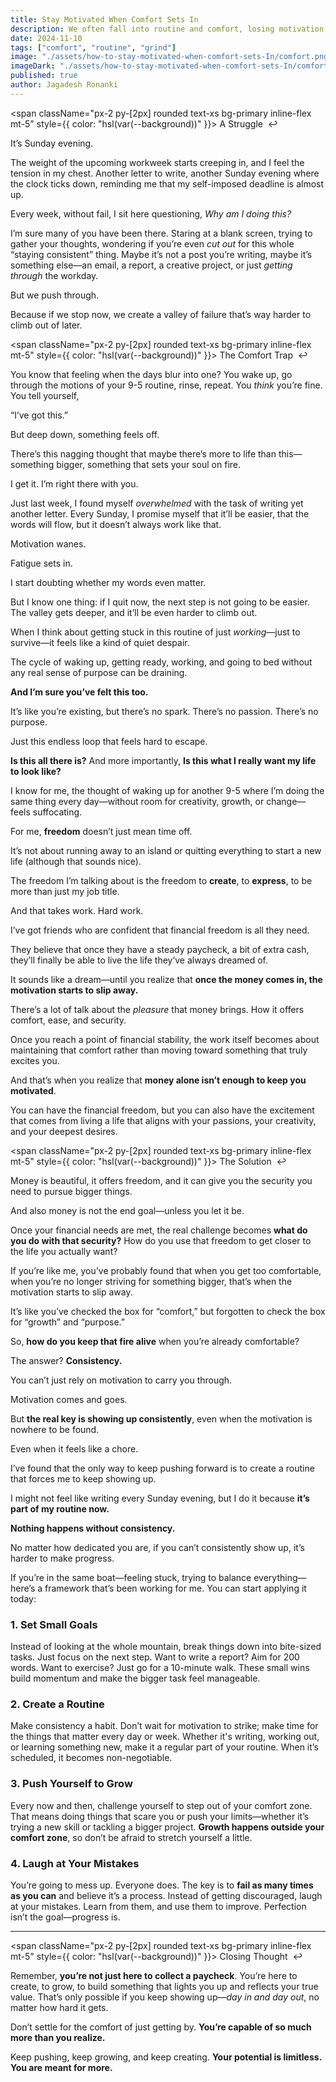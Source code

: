 ```yaml
---
title: Stay Motivated When Comfort Sets In
description: We often fall into routine and comfort, losing motivation. Explore to help yourself reignite growth and purpose. 
date: 2024-11-10
tags: ["comfort", "routine", "grind"]
image: "./assets/how-to-stay-motivated-when-comfort-sets-In/comfort.png"
imageDark: "./assets/how-to-stay-motivated-when-comfort-sets-In/comfort-dark.png"
published: true
author: Jagadesh Ronanki
---
```


<span className="px-2 py-[2px] rounded text-xs bg-primary inline-flex mt-5" style={{ color: "hsl(var(--background))" }}>
A Struggle&nbsp;&nbsp;↩
</span>

It’s Sunday evening.

The weight of the upcoming workweek starts creeping in, and I feel the tension in my chest. Another letter to write, another Sunday evening where the clock ticks down, reminding me that my self-imposed deadline is almost up.

Every week, without fail, I sit here questioning, *Why am I doing this?*

I’m sure many of you have been there. Staring at a blank screen, trying to gather your thoughts, wondering if you’re even *cut out* for this whole “staying consistent” thing. Maybe it’s not a post you’re writing, maybe it’s something else—an email, a report, a creative project, or just *getting through* the workday.

But we push through.

Because if we stop now, we create a valley of failure that’s way harder to climb out of later.

<span className="px-2 py-[2px] rounded text-xs bg-primary inline-flex mt-5" style={{ color: "hsl(var(--background))" }}>
The Comfort Trap&nbsp;&nbsp;↩
</span>

You know that feeling when the days blur into one? You wake up, go through the motions of your 9-5 routine, rinse, repeat. You *think* you’re fine. You tell yourself,

“I’ve got this.”

But deep down, something feels off.

There’s this nagging thought that maybe there’s more to life than this—something bigger, something that sets your soul on fire.

I get it. I’m right there with you.

Just last week, I found myself *overwhelmed* with the task of writing yet another letter. Every Sunday, I promise myself that it’ll be easier, that the words will flow, but it doesn’t always work like that.

Motivation wanes.

Fatigue sets in.

I start doubting whether my words even matter.

But I know one thing: if I quit now, the next step is not going to be easier. The valley gets deeper, and it’ll be even harder to climb out.

When I think about getting stuck in this routine of just *working*—just to survive—it feels like a kind of quiet despair. 

The cycle of waking up, getting ready, working, and going to bed without any real sense of purpose can be draining. 

**And I’m sure you’ve felt this too.**

It’s like you’re existing, but there’s no spark. There’s no passion. There’s no purpose.

Just this endless loop that feels hard to escape.

**Is this all there is?** And more importantly, **Is this what I really want my life to look like?**

I know for me, the thought of waking up for another 9-5 where I’m doing the same thing every day—without room for creativity, growth, or change—feels suffocating.

For me, **freedom** doesn’t just mean time off. 

It’s not about running away to an island or quitting everything to start a new life (although that sounds nice).

The freedom I’m talking about is the freedom to **create**, to **express**, to be more than just my job title.

And that takes work. Hard work.

I’ve got friends who are confident that financial freedom is all they need. 

They believe that once they have a steady paycheck, a bit of extra cash, they’ll finally be able to live the life they’ve always dreamed of. 

It sounds like a dream—until you realize that **once the money comes in, the motivation starts to slip away.**

There’s a lot of talk about the *pleasure* that money brings. How it offers comfort, ease, and security. 

Once you reach a point of financial stability, the work itself becomes about maintaining that comfort rather than moving toward something that truly excites you. 

And that’s when you realize that **money alone isn’t enough to keep you motivated**.

You can have the financial freedom, but you can also have the excitement that comes from living a life that aligns with your passions, your creativity, and your deepest desires.

<span className="px-2 py-[2px] rounded text-xs bg-primary inline-flex mt-5" style={{ color: "hsl(var(--background))" }}>
The Solution&nbsp;&nbsp;↩
</span>

Money is beautiful, it offers freedom, and it can give you the security you need to pursue bigger things. 

And also money is not the end goal—unless you let it be.

Once your financial needs are met, the real challenge becomes **what do you do with that security?** How do you use that freedom to get closer to the life you actually want?

If you’re like me, you’ve probably found that when you get too comfortable, when you’re no longer striving for something bigger, that’s when the motivation starts to slip away.

It’s like you’ve checked the box for “comfort,” but forgotten to check the box for “growth” and “purpose.”

So, **how do you keep that fire alive** when you’re already comfortable?

The answer? **Consistency.**

You can’t just rely on motivation to carry you through. 

Motivation comes and goes. 

But **the real key is showing up consistently**, even when the motivation is nowhere to be found. 

Even when it feels like a chore.

I’ve found that the only way to keep pushing forward is to create a routine that forces me to keep showing up. 

I might not feel like writing every Sunday evening, but I do it because **it’s part of my routine now.**

**Nothing happens without consistency.** 

No matter how dedicated you are, if you can’t consistently show up, it’s harder to make progress.

If you’re in the same boat—feeling stuck, trying to balance everything—here’s a framework that’s been working for me. You can start applying it today:

### 1. **Set Small Goals**

Instead of looking at the whole mountain, break things down into bite-sized tasks. Just focus on the next step. Want to write a report? Aim for 200 words. Want to exercise? Just go for a 10-minute walk. These small wins build momentum and make the bigger task feel manageable.

### 2. **Create a Routine**

Make consistency a habit. Don’t wait for motivation to strike; make time for the things that matter every day or week. Whether it's writing, working out, or learning something new, make it a regular part of your routine. When it’s scheduled, it becomes non-negotiable.

### 3. **Push Yourself to Grow**

Every now and then, challenge yourself to step out of your comfort zone. That means doing things that scare you or push your limits—whether it’s trying a new skill or tackling a bigger project. **Growth happens outside your comfort zone**, so don’t be afraid to stretch yourself a little.

### 4. **Laugh at Your Mistakes**

You’re going to mess up. Everyone does. The key is to **fail as many times as you can** and believe it’s a process. Instead of getting discouraged, laugh at your mistakes. Learn from them, and use them to improve. Perfection isn’t the goal—progress is.

---

<span className="px-2 py-[2px] rounded text-xs bg-primary inline-flex mt-5" style={{ color: "hsl(var(--background))" }}>
Closing Thought&nbsp;&nbsp;↩
</span>

Remember, **you’re not just here to collect a paycheck**. You’re here to create, to grow, to build something that lights you up and reflects your true value. That’s only possible if you keep showing up—*day in and day out*, no matter how hard it gets.

Don’t settle for the comfort of just getting by. **You’re capable of so much more than you realize.**

Keep pushing, keep growing, and keep creating. **Your potential is limitless. You are meant for more.**